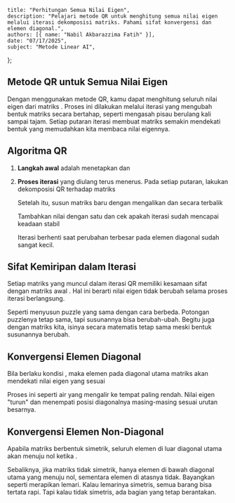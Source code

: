     title: "Perhitungan Semua Nilai Eigen",
    description: "Pelajari metode QR untuk menghitung semua nilai eigen melalui iterasi dekomposisi matriks. Pahami sifat konvergensi dan elemen diagonal.",
    authors: [{ name: "Nabil Akbarazzima Fatih" }],
    date: "07/17/2025",
    subject: "Metode Linear AI",
};

## Metode QR untuk Semua Nilai Eigen

Dengan menggunakan metode QR, kamu dapat menghitung seluruh nilai eigen dari matriks <InlineMath math="A" />. Proses ini dilakukan melalui iterasi yang mengubah bentuk matriks secara bertahap, seperti mengasah pisau berulang kali sampai tajam. Setiap putaran iterasi membuat matriks semakin mendekati bentuk yang memudahkan kita membaca nilai eigennya.

## Algoritma QR

1. **Langkah awal** adalah menetapkan <InlineMath math="A_0 := A" /> dan <InlineMath math="k := 0" />

2. **Proses iterasi** yang diulang terus menerus. Pada setiap putaran, lakukan dekomposisi QR terhadap matriks <InlineMath math="A_k" />

   <MathContainer>
   <BlockMath math="Q_k \cdot R_k = A_k" />
   </MathContainer>

   Setelah itu, susun matriks baru dengan mengalikan <InlineMath math="R_k" /> dan <InlineMath math="Q_k" /> secara terbalik

   <MathContainer>
   <BlockMath math="A_{k+1} := R_k \cdot Q_k" />
   </MathContainer>

   Tambahkan nilai <InlineMath math="k" /> dengan satu dan cek apakah iterasi sudah mencapai keadaan stabil

   <MathContainer>
   <BlockMath math="\max_{j=1,\ldots,n} |(A_k)_{jj} - (A_{k-1})_{jj}| \leq \text{toleransi}" />
   </MathContainer>

   Iterasi berhenti saat perubahan terbesar pada elemen diagonal sudah sangat kecil.

## Sifat Kemiripan dalam Iterasi

Setiap matriks <InlineMath math="A_k" /> yang muncul dalam iterasi QR memiliki kesamaan sifat dengan matriks awal <InlineMath math="A" />. Hal ini berarti nilai eigen tidak berubah selama proses iterasi berlangsung.

Seperti menyusun puzzle yang sama dengan cara berbeda. Potongan puzzlenya tetap sama, tapi susunannya bisa berubah-ubah. Begitu juga dengan matriks kita, isinya secara matematis tetap sama meski bentuk susunannya berubah.

## Konvergensi Elemen Diagonal

Bila berlaku kondisi <InlineMath math="|\lambda_1| > |\lambda_2| > \cdots > |\lambda_n|" />, maka elemen pada diagonal utama matriks <InlineMath math="A_k" /> akan mendekati nilai eigen yang sesuai

<MathContainer>
<BlockMath math="\lim_{k \to \infty} (A_k)_{jj} = \lambda_j, \quad j = 1, 2, \ldots, n" />
</MathContainer>

Proses ini seperti air yang mengalir ke tempat paling rendah. Nilai eigen "turun" dan menempati posisi diagonalnya masing-masing sesuai urutan besarnya.

## Konvergensi Elemen Non-Diagonal

Apabila matriks <InlineMath math="A" /> berbentuk simetrik, seluruh elemen di luar diagonal utama akan menuju nol ketika <InlineMath math="k \to \infty" />.

Sebaliknya, jika matriks tidak simetrik, hanya elemen di bawah diagonal utama yang menuju nol, sementara elemen di atasnya tidak. Bayangkan seperti merapikan lemari. Kalau lemarinya simetris, semua barang bisa tertata rapi. Tapi kalau tidak simetris, ada bagian yang tetap berantakan.